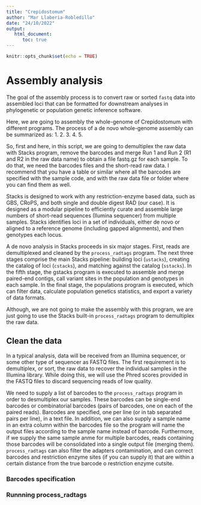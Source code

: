 ```yaml
---
title: "Crepidostomum"
author: "Mar Llaberia-Robledillo"
date: "24/10/2022"
output: 
   html_document:
      toc: true
---
```


```r
knitr::opts_chunk$set(echo = TRUE)
```

# Assembly analysis

The goal of the assembly process is to convert raw or sorted `fastq` data into assembled loci that can be formatted for downstream analyses in phylogenetic or population genetic inference software.

Here, we are going to assembly the whole-genome of Crepidostomum with different programs. The process of a de novo whole-genome assembly can be summarized as: 
1. 
2. 
3. 
4. 
5. 



So, first and here, in this script, we are going to demultiplex the raw data with Stacks program, remove the barcodes and merge Run 1 and Run 2 (R1 and R2 in the raw data name) to obtain a file fastq.gz for each sample. To do that, we need the barcodes files and the short-read raw data. I recommend that you have a table or similar where all the barcodes are specified with the sample code, and with the raw data file or folder where you can find them as well. 

Stacks is designed to work with any restriction-enzyme based data, such as GBS, CRoPS, and both single and double digest RAD (our case). It is designed as a modular pipeline to efficiently curate and assemble large numbers of short-read sequences (Ilumina sequencer) from multiple samples. Stacks identifies loci in a set of individuals, either de novo or aligned to a reference genome (including gapped alignments), and then genotypes each locus.

A de novo analysis in Stacks proceeds in six major stages. First, reads are demultiplexed and cleaned by the `process_radtags` program. The next three stages comprise the main Stacks pipeline: building loci (`ustacks`), creating the catalog of loci (`cstacks`), and matching against the catalog (`sstacks`). In the fifth stage, the gstacks program is executed to assemble and merge paired-end contigs, call variant sites in the population and genotypes in each sample. In the final stage, the populations program is executed, which can filter data, calculate population genetics statistics, and export a variety of data formats.

Although, we are not going to make the assembly with this program, we are just going to use the Stacks built-in `process_radtags` program to demultiplex the raw data. 

## Clean the data

In a typical analysis, data will be received from an Illumina sequencer, or some other type of sequencer as FASTQ files. The first requirement is to demultiplex, or sort, the raw data to recover the individual samples in the Illumina library. While doing this, we will use the Phred scores provided in the FASTQ files to discard sequencing reads of low quality.

We need to supply a list of barcodes to the `process_radtags` program in order to desmultiplex our samples. These barcodes can be single-end barcodes or combinatorial barcodes (pairs of barcodes, one on each of the paired reads). Barcodes are specified, one per line (or in tab separated pairs per line), in a text file.
In addition, we can also supply a sample name in an extra column within the barcodes file so the program will name the output files according to the sample name instead of barcode. Furthermore, if we supply the same sample anme for multiple barcodes, reads containing those barcodes will be consolidated into a single output file (merging them). `process_radtags` can also filter the adapters contamination, and can correct barcodes and restriction enzyme sites (if you can supply it) that are within a certain distance from the true barcode o restriction enzyme cutsite. 



### Barcodes specification

### Runnning process_radtags

